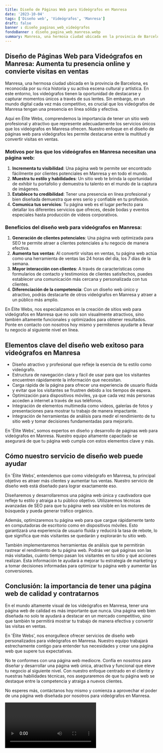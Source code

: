 ```yaml
---
title: Diseño de Páginas Web para Videógrafos en Manresa
date: '2023-10-04'
tags: ['Diseño web', 'Videógrafos', 'Manresa']
draft: false
banner : diseño_paginas_web_videógrafos
fondoBanner : diseño_pagina_web_manresa.webp
summary: Manresa, una hermosa ciudad ubicada en la provincia de Barcelona, es reconocida por su rica historia y su activa escena cultural y artística. En este entorno, los videógrafos tienen la oportunidad de destacarse y capturar momentos únicos a través de sus lentes. Sin embargo, en un mundo digital cada vez más competitivo, es crucial que los videógrafos de Manresa tengan una presencia en línea sólida y efectiva. 
---
```


## Diseño de Páginas Web para Videógrafos en Manresa: Aumenta tu presencia online y convierte visitas en ventas

Manresa, una hermosa ciudad ubicada en la provincia de Barcelona, es reconocida por su rica historia y su activa escena cultural y artística. En este entorno, los videógrafos tienen la oportunidad de destacarse y capturar momentos únicos a través de sus lentes. Sin embargo, en un mundo digital cada vez más competitivo, es crucial que los videógrafos de Manresa tengan una presencia en línea sólida y efectiva. 

Aquí en Élite Webs, comprendemos la importancia de tener un sitio web profesional y atractivo que represente adecuadamente los servicios únicos que los videógrafos en Manresa ofrecen. Nuestro enfoque en el diseño de páginas web para videógrafos les permite destacarse entre la multitud y convertir visitas en ventas.

### Motivos por los que los videógrafos en Manresa necesitan una página web:
1. **Incrementa tu visibilidad**: Una página web te permite ser encontrado fácilmente por clientes potenciales en Manresa y en todo el mundo.
2. **Muestra tu estilo y habilidades**: Un sitio web te brinda la oportunidad de exhibir tu portafolio y demuestra tu talento en el mundo de la captura de imágenes.
3. **Establece tu credibilidad**: Tener una presencia en línea profesional y bien diseñada demuestra que eres serio y confiable en tu profesión.
4. **Comunica tus servicios**: Tu página web es el lugar perfecto para detallar los diferentes servicios que ofreces, desde bodas y eventos especiales hasta producción de videos corporativos.

### Beneficios del diseño web para videógrafos en Manresa:
1. **Generación de clientes potenciales**: Una página web optimizada para SEO te permite atraer a clientes potenciales a tu negocio de manera efectiva.
2. **Aumenta tus ventas**: Al convertir visitas en ventas, tu página web actúa como una herramienta de ventas las 24 horas del día, los 7 días de la semana.
3. **Mayor interacción con clientes**: A través de características como formularios de contacto y testimonios de clientes satisfechos, puedes establecer una comunicación más cercana y personalizada con tus clientes.
4. **Diferenciación de la competencia**: Con un diseño web único y atractivo, podrás destacarte de otros videógrafos en Manresa y atraer a un público más amplio.

En Élite Webs, nos especializamos en la creación de sitios web para videógrafos en Manresa que no solo son visualmente atractivos, sino también altamente funcionales y optimizados para obtener resultados. Ponte en contacto con nosotros hoy mismo y permítenos ayudarte a llevar tu negocio al siguiente nivel en línea.

<GifSeo />

<Cta />

## Elementos clave del diseño web exitoso para videógrafos en Manresa

- Diseño atractivo y profesional que refleje la esencia de tu estilo como videógrafo.
- Estructura de navegación clara y fácil de usar para que los visitantes encuentren rápidamente la información que necesitan.
- Carga rápida de la página para ofrecer una experiencia de usuario fluida y evitar que los visitantes se frustren debido a los tiempos de espera.
- Optimización para dispositivos móviles, ya que cada vez más personas acceden a internet a través de sus teléfonos.
- Integración de elementos multimedia como videos, galerías de fotos y presentaciones para mostrar tu trabajo de manera impactante.
- Integración de herramientas de análisis para medir el rendimiento de tu sitio web y tomar decisiones fundamentadas para mejorarlo.

En 'Élite Webs', somos expertos en diseño y desarrollo de páginas web para videógrafos en Manresa. Nuestro equipo altamente capacitado se asegurará de que tu página web cumpla con estos elementos clave y más.

## Cómo nuestro servicio de diseño web puede ayudar

En 'Élite Webs', entendemos que como videógrafo en Manresa, tu principal objetivo es atraer más clientes y aumentar tus ventas. Nuestro servicio de diseño web está diseñado para lograr exactamente eso.

Diseñaremos y desarrollaremos una página web única y cautivadora que refleje tu estilo y atraiga a tu público objetivo. Utilizaremos técnicas avanzadas de SEO para que tu página web sea visible en los motores de búsqueda y pueda generar tráfico orgánico.

Además, optimizaremos tu página web para que cargue rápidamente tanto en computadoras de escritorio como en dispositivos móviles. Esto garantizará una experiencia de usuario fluida y reducirá la tasa de rebote, lo que significa que más visitantes se quedarán y explorarán tu sitio web.

También implementaremos herramientas de análisis que te permitirán rastrear el rendimiento de tu página web. Podrás ver qué páginas son las más visitadas, cuánto tiempo pasan los visitantes en tu sitio y qué acciones realizan. Esta información te ayudará a mejorar tu estrategia de marketing y a tomar decisiones informadas para optimizar tu página web y aumentar las conversiones.

## Conclusión: la importancia de tener una página web de calidad y contratarnos

En el mundo altamente visual de los videógrafos en Manresa, tener una página web de calidad es más importante que nunca. Una página web bien diseñada no solo te ayudará a destacar en un mercado competitivo, sino que también te permitirá mostrar tu trabajo de manera efectiva y convertir las visitas en ventas.

En 'Élite Webs', nos enorgullece ofrecer servicios de diseño web personalizados para videógrafos en Manresa. Nuestro equipo trabajará estrechamente contigo para entender tus necesidades y crear una página web que supere tus expectativas.

No te conformes con una página web mediocre. Confía en nosotros para diseñar y desarrollar una página web única, atractiva y funcional que eleve tu negocio al siguiente nivel. Con nuestro enfoque centrado en el cliente y nuestras habilidades técnicas, nos aseguraremos de que tu página web se destaque entre la competencia y atraiga a nuevos clientes.

No esperes más, contáctanos hoy mismo y comienza a aprovechar el poder de una página web diseñada por nosotros para videógrafos en Manresa.

<Video />

<CtaBot job='Videógrafos' city='Manresa'/>

<Gmaps query='Manresa+españa+maps' />